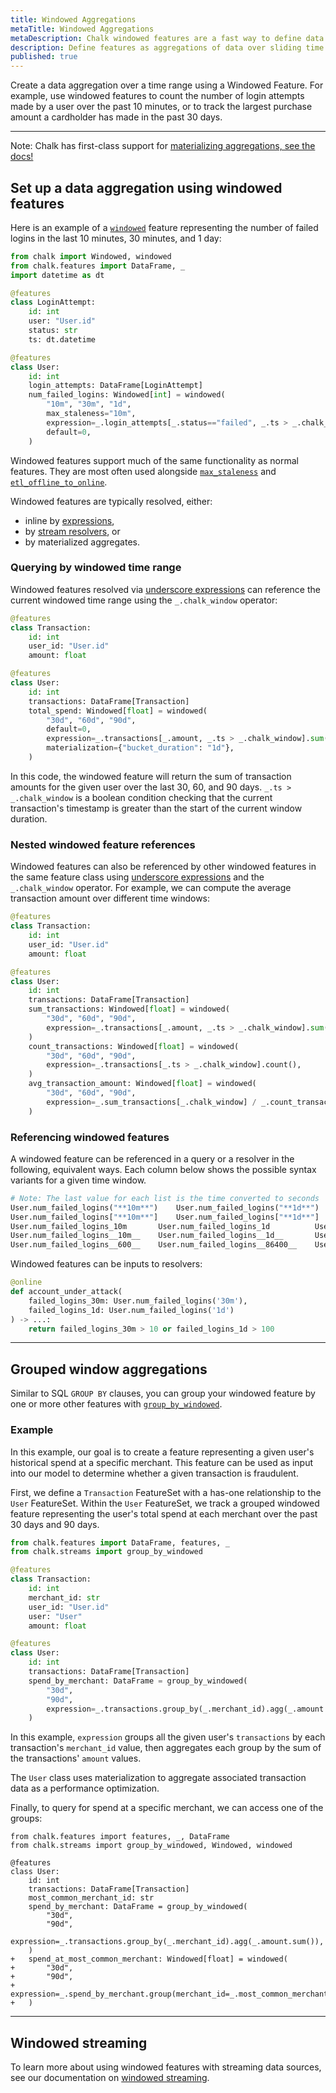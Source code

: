 ```yaml
---
title: Windowed Aggregations
metaTitle: Windowed Aggregations
metaDescription: Chalk windowed features are a fast way to define data aggregations over arbitrary time ranges.
description: Define features as aggregations of data over sliding time ranges.
published: true
---
```


Create a data aggregation over a time range using a Windowed Feature.
For example, use windowed features to count the number of login attempts made by a user over the past 10 minutes, or
to track the largest purchase amount a cardholder has made in the past 30 days.

---

Note: Chalk has first-class support for [materializing aggregations, see the docs!](/docs/materialized_aggregations)

## Set up a data aggregation using windowed features

Here is an example of a [`windowed`](/api-docs/#windowed) feature representing the number of
failed logins in the last 10 minutes, 30 minutes, and 1 day:

```py
from chalk import Windowed, windowed
from chalk.features import DataFrame, _
import datetime as dt

@features
class LoginAttempt:
    id: int
    user: "User.id"
    status: str
    ts: dt.datetime

@features
class User:
    id: int
    login_attempts: DataFrame[LoginAttempt]
    num_failed_logins: Windowed[int] = windowed(
        "10m", "30m", "1d",
        max_staleness="10m",
        expression=_.login_attempts[_.status=="failed", _.ts > _.chalk_window].count(),
        default=0,
    )
```

Windowed features support much of the same functionality as normal features. They are most often used alongside
[`max_staleness`](/api-docs#windowed.max_staleness) and
[`etl_offline_to_online`](/api-docs#windowed.etl_offline_to_online).

Windowed features are typically resolved, either:
- inline by [expressions](/docs/expression),
- by [stream resolvers](/docs/streams), or
- by materialized aggregates.

### Querying by windowed time range

Windowed features resolved via [underscore expressions](/docs/expression) can reference the current windowed time range
using the `_.chalk_window` operator:

```python
@features
class Transaction:
    id: int
    user_id: "User.id"
    amount: float

@features
class User:
    id: int
    transactions: DataFrame[Transaction]
    total_spend: Windowed[float] = windowed(
        "30d", "60d", "90d",
        default=0,
        expression=_.transactions[_.amount, _.ts > _.chalk_window].sum(),
        materialization={"bucket_duration": "1d"},
    )
```

In this code, the windowed feature will return the sum of transaction amounts for the given user over the last 30, 60,
and 90 days. `_.ts > _.chalk_window` is a boolean condition checking that the current transaction's timestamp is greater
than the start of the current window duration.

### Nested windowed feature references

Windowed features can also be referenced by other windowed features in the same feature class using
[underscore expressions](/docs/expression) and the `_.chalk_window` operator. For example, we can compute the average
transaction amount over different time windows:

```python
@features
class Transaction:
    id: int
    user_id: "User.id"
    amount: float

@features
class User:
    id: int
    transactions: DataFrame[Transaction]
    sum_transactions: Windowed[float] = windowed(
        "30d", "60d", "90d",
        expression=_.transactions[_.amount, _.ts > _.chalk_window].sum(),
    )
    count_transactions: Windowed[float] = windowed(
        "30d", "60d", "90d",
        expression=_.transactions[_.ts > _.chalk_window].count(),
    )
    avg_transaction_amount: Windowed[float] = windowed(
        "30d", "60d", "90d",
        expression=_.sum_transactions[_.chalk_window] / _.count_transactions[_.chalk_window],
    )
```

### Referencing windowed features

A windowed feature can be referenced in a query or a resolver in the following, equivalent ways. Each
column below shows the possible syntax variants for a given time window.

```py
# Note: The last value for each list is the time converted to seconds
User.num_failed_logins("**10m**")    User.num_failed_logins("**1d**")       User.num_failed_logins("**1h30m**")
User.num_failed_logins["**10m**"]    User.num_failed_logins["**1d**"]       User.num_failed_logins["**1h30m**"]
User.num_failed_logins_10m       User.num_failed_logins_1d          User.num_failed_logins_1h30m
User.num_failed_logins__10m__    User.num_failed_logins__1d__       User.num_failed_logins__1h30m__
User.num_failed_logins__600__    User.num_failed_logins__86400__    User.num_failed_logins__5400__
```

Windowed features can be inputs to resolvers:

```python
@online
def account_under_attack(
    failed_logins_30m: User.num_failed_logins('30m'),
    failed_logins_1d: User.num_failed_logins('1d')
) -> ...:
    return failed_logins_30m > 10 or failed_logins_1d > 100
```

---

## Grouped window aggregations

Similar to SQL `GROUP BY` clauses, you can group your windowed feature by one or more other features with
[`group_by_windowed`](/api-docs#group_by_windowed).

### Example

In this example, our goal is to create a feature representing a given user's historical spend at a specific merchant.
This feature can be used as input into our model to determine whether a given transaction is fraudulent.

First, we define a `Transaction` FeatureSet with a has-one relationship to the `User` FeatureSet. Within the `User`
FeatureSet, we track a grouped windowed feature representing the user's total spend at each merchant over the past
30 days and 90 days.

```python
from chalk.features import DataFrame, features, _
from chalk.streams import group_by_windowed

@features
class Transaction:
    id: int
    merchant_id: str
    user_id: "User.id"
    user: "User"
    amount: float

@features
class User:
    id: int
    transactions: DataFrame[Transaction]
    spend_by_merchant: DataFrame = group_by_windowed(
        "30d",
        "90d",
        expression=_.transactions.group_by(_.merchant_id).agg(_.amount.sum()),
    )
```

In this example, `expression` groups all the given user's `transactions` by each transaction's `merchant_id` value,
then aggregates each group by the sum of the transactions' `amount` values.

The `User` class uses materialization to aggregate
associated transaction data as a performance optimization.

Finally, to query for spend at a specific merchant, we can access one of the groups:

```diff-py
from chalk.features import features, _, DataFrame
from chalk.streams import group_by_windowed, Windowed, windowed

@features
class User:
    id: int
    transactions: DataFrame[Transaction]
    most_common_merchant_id: str
    spend_by_merchant: DataFrame = group_by_windowed(
        "30d",
        "90d",
        expression=_.transactions.group_by(_.merchant_id).agg(_.amount.sum()),
    )
+   spend_at_most_common_merchant: Windowed[float] = windowed(
+       "30d",
+       "90d",
+       expression=_.spend_by_merchant.group(merchant_id=_.most_common_merchant_id)
+   )
```

[//]: # "#### Limitations"
[//]: # "At this time, Chalk does not support direct referencing of the grouped windowed feature, as they are intended as an"
[//]: # "intermediary computation for producing scalar features. As a result, they also cannot be used as input into other"
[//]: # "resolvers. The grouped windowed feature must be resolved by passing an [underscore expression](/docs/expression) to"
[//]: # "the `expression` parameter."

---

## Windowed streaming

To learn more about using windowed features with streaming data sources, see our
documentation on [windowed streaming](/docs/windowed-streaming).
